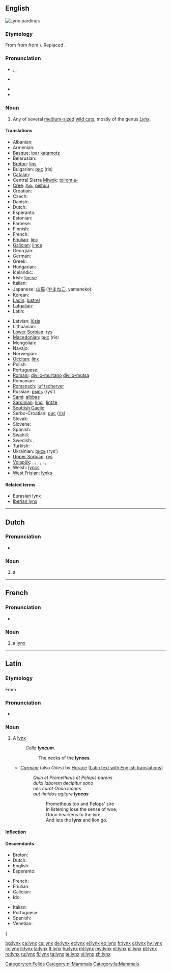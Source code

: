 {{also|Lynx}}
==English==
[[Image:Linces12.jpg|thumb|''Lynx pardinus'']]
{{wikipedia}}

===Etymology===
From {{etyl|enm}} {{term|lynx|lang=enm}} from {{etyl|la}} {{term|lynx|lang=la}} from {{etyl|grc}} {{term|λύγξ|lang=grc|sc=polytonic|tr=lunx}}). Replaced {{etyl|ang|-}} {{term|lox|lang=ang}}.

===Pronunciation===
* {{enPR|lĭngks}}, {{IPA|/lɪŋks/}}, {{SAMPA|/lINks/}}
* {{audio|en-us-lynx.ogg|Audio (US)}}

* {{homophones|links}}
* {{rhymes|ɪŋks}}

===Noun===
{{en-noun|es}}

# Any of several [[medium-sized]] [[wild cat]]s, mostly of the genus ''[[Lynx]]''.

====Translations====
{{trans-top|wild cat}}
* Albanian: {{t-|sq|rrëqebull|xs=Albanian}}
* Armenian: {{t+|hy|լուսան|tr=lusan}}
* [[Basque]]: [[ipar]] [[katamotz]]
* Belarusian: {{t-|be|рысь|f|xs=Belarusian}}
* [[Breton]]: [[lińs]]
* Bulgarian: [[рис]] (ris)
* [[Catalan]]: {{t|ca|linx|m}}
* Central Sierra [[Miwok]]: [[tolˑomˑa-]]
* [[Cree]]: [[ᐱᔔ]], [[pishuu]]
* Croatian: {{t-|hr|ris}}
* Czech: {{t+|cs|rys|m}}
* Danish: {{t-|da|los}}
* Dutch: {{t+|nl|lynx|m}}
* Esperanto: {{t-|eo|linko|xs=Esperanto}}
* Estonian: {{t+|et|ilves}}
* Faroese: {{t|fo|geypa}}
* Finnish: {{t+|fi|ilves}}
* French: {{t+|fr|lynx|m}}
* [[Friulian]]: [[linç]]
* [[Galician]]: [[lince#Galician|lince]] {{m}}
* Georgian: {{t-|ka|ფოცხვერი|tr=p'oc'xveri|sc=Geor|xs=Georgian}}
* German: {{t+|de|Luchs|m}}
* Greek: {{t+|el|λύγκας|m}}
* Hungarian: {{t+|hu|hiúz}}
* Icelandic: {{t-|is|gaupa|f}}
* Irish: [[lincse]]
* Italian: {{t-|it|lince|f}}
* Japanese: [[山猫]] ([[やまねこ]], yamaneko)
* Korean: {{t-|ko|스라소니|tr=seurasoni|sc=Hang}}
* [[Ladin]]: [[lustrel]]<!--NOTE: do not put the taxonomical name in as the Latin translation-->
* [[Latgalian]]: {{tø|ltg|mežakačs|m}}
* Latin: {{t+|la|lynx|c}}
{{trans-mid}}
* Latvian: [[lūsis]]
* Lithuanian: {{t+|lt|lūšis|xs=Lithuanian}}
* [[Lower Sorbian]]: [[rys]]
* [[Macedonian]]: [[рис]] (ris)
* Mongolian: {{t-|mn|шилүүс|tr=šilüüs|sc=Cyrl|xs=Mongolian}}
* Navajo: {{tø|nv|náshdóí łibáhígíí}}
* Norwegian: {{t+|no|gaupe}}
* [[Occitan]]: [[linx]] {{m}}
* Polish: {{t+|pl|ryś|f}}
* Portuguese: {{t+|pt|lince|m}}
* [[Romani]]: [[divlio-murtano]] {{m}} [[divlio-mutsa]] {{f}}
* Romanian: {{t+|ro|linx}}
* [[Romansch]]: [[luf tscherver]]
* Russian: [[рысь]] (rys’) {{f}}
* [[Sami]]: [[albbas]]
* [[Sardinian]]: [[linci]], [[lintze]]
* [[Scottish Gaelic]]: {{t-|gd|lioncs|m|xs=Scottish Gaelic}}
* Serbo-Croatian: [[рис]] ([[ris]])
* Slovak: {{t-|sk|rys}}
* Slovene: {{t+|sl|ris}}
* Spanish: {{t+|es|lince|m}}
* Swahili: {{t|sw|linksi}}
* Swedish: {{t+|sv|lo|c}}, {{t+|sv|lodjur|n}}
* Turkish: {{t+|tr|vaşak}}
* Ukrainian: [[рись]] (rys’)
* [[Upper Sorbian]]: [[rys]]
* [[Volapük]]: {{qualifier|male or female}} {{t|vo|lünk}}, {{qualifier|male}} {{t|vo|hilünk}}, {{qualifier|female}} {{t|vo|jilünk}}, {{qualifier|male or female offspring, young}} {{t|vo|lünkül}}, {{qualifier|male offspring, young}} {{t|vo|hilünkül}}, {{qualifier|female offspring, young}} {{t|vo|jilünkül}}, {{qualifier|older term, male or female}} {{t|vo|luxaf}}
* Welsh: [[lyncs]]
* [[West Frisian]]: [[lynks]]
{{trans-bottom}}

====Related terms====
* [[Eurasian lynx]]
* [[Iberian lynx]]

[[Category:en:Felids]]

----

==Dutch==

===Pronunciation===
* {{audio|Nl-lynx.ogg|audio}}

===Noun===
{{nl-noun|g=m|pl=*|dim=*}}

# a {{l|en|lynx}}

[[Category:nl:Mammals]]

----

==French==

===Pronunciation===
* {{audio|Fr-lynx.ogg|audio}}

===Noun===
{{fr-noun|m|pl=lynx}}

# a [[#Noun|lynx]]

----

==Latin==

===Etymology===
From {{etyl|grc|la}} {{term|λύγξ|tr=lunks|sc=Grek|lang=grc}}.

===Pronunciation===
* {{a|Classical}} {{IPA|/lʏnks/|lang=la}}

===Noun===
{{la-noun|lynx|lyncis|lyncis|c|third}}

# A [[lynx#English|lynx]]
#: ''Colla '''lyncum'''.''
#:: The necks of the '''lynxes'''.
#* ''[[w:Odes (Horace)|Carmina]]'' (also ''Odes'') by [[w:Horace|Horace]] ([http://www.perseus.tufts.edu/hopper/text?doc=Perseus:abo:phi,0893,001:2:13 Latin text with English translations])
#*: ''Quin et Prometheus et Pelopis parens''
#*: ''dulci laborem decipitur sono''
#*: ''nec curat Orion leones''
#*: ''aut timidos agitare '''lyncas'''''
#*:: Prometheus too and Pelops' sire
#*:: In listening lose the sense of woe;
#*:: Orion hearkens to the lyre,
#*:: And lets the '''lynx''' and lion go.

====Inflection====
{{la-decl-3rd|lynx|lynx|lync}}

====Descendants====
{{top3}}
* Breton: {{l|br|liñs}}
* Dutch: {{l|nl|lynx}}
* English: {{l|en|lynx}}
* Esperanto: {{l|eo|linko}}
{{mid3}}
* French: {{l|fr|lynx}}
* Friulian: {{l|fur|linç}}
* Galician: {{l|gl|lince}}
* Ido: {{l|io|linco}}
{{mid3}}
* Italian: {{l|it|lince}}
* Portuguese: {{l|pt|lince}}
* Spanish: {{l|es|lince}}
* Venetian: {{l|vec|lenze}}
{{{bottom}}

[[Category:la:Mammals]]

[[bg:lynx]]
[[ca:lynx]]
[[cs:lynx]]
[[de:lynx]]
[[et:lynx]]
[[el:lynx]]
[[eo:lynx]]
[[fr:lynx]]
[[gl:lynx]]
[[hy:lynx]]
[[io:lynx]]
[[it:lynx]]
[[la:lynx]]
[[lt:lynx]]
[[hu:lynx]]
[[ml:lynx]]
[[my:lynx]]
[[nl:lynx]]
[[pl:lynx]]
[[pt:lynx]]
[[ro:lynx]]
[[ru:lynx]]
[[fi:lynx]]
[[ta:lynx]]
[[te:lynx]]
[[vi:lynx]]
[[zh:lynx]]